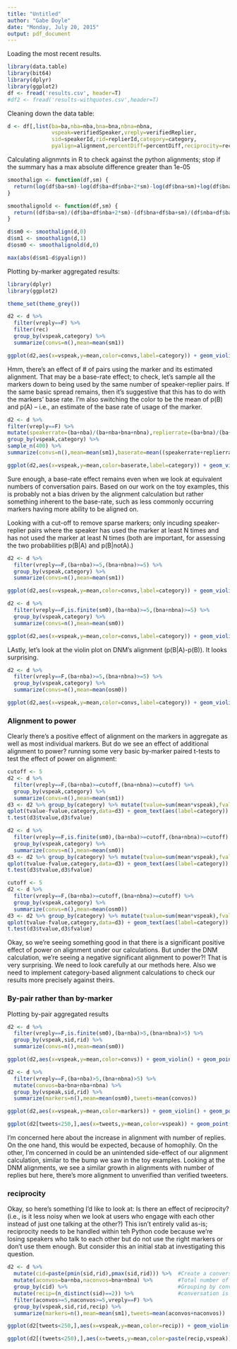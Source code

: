 ```yaml
---
title: "Untitled"
author: "Gabe Doyle"
date: "Monday, July 20, 2015"
output: pdf_document
---
```


Loading the most recent results.

```r
library(data.table)
library(bit64)
library(dplyr)
library(ggplot2)
df <- fread('results.csv', header=T)
#df2 <- fread('results-withquotes.csv',header=T)
```

Cleaning down the data table:

```r
d <- df[,list(ba=ba,nba=nba,bna=bna,nbna=nbna,
              vspeak=verifiedSpeaker,vreply=verifiedReplier,
              sid=speakerId,rid=replierId,category=category,
              pyalign=alignment,percentDiff=percentDiff,reciprocity=reciprocity),]

```

Calculating alignmnts in R to check against the python alignments; stop if the summary has a max absolute difference greater than 1e-05

```r
smoothalign <- function(df,sm) {
  return(log(df$ba+sm)-log(df$ba+df$nba+2*sm)-log(df$bna+sm)+log(df$bna+df$nbna+2*sm))
} 

smoothalignold <- function(df,sm) {
  return((df$ba+sm)/(df$ba+df$nba+2*sm)-(df$bna+df$ba+sm)/(df$nba+df$ba+df$bna+df$nbna+2*sm))
}

d$sm0 <- smoothalign(d,0)
d$sm1 <- smoothalign(d,1)
d$osm0 <- smoothalignold(d,0)

max(abs(d$sm1-d$pyalign))

```

Plotting by-marker aggregated results:

```r
library(dplyr)
library(ggplot2)

theme_set(theme_grey())

d2 <- d %>%
  filter(vreply==F) %>%
  filter(rec)
  group_by(vspeak,category) %>%
  summarize(convs=n(),mean=mean(sm1))

ggplot(d2,aes(x=vspeak,y=mean,color=convs,label=category)) + geom_violin() + geom_text(position=position_jitter(w=0.2)) + labs(title="Non-verified repliers' alignments\naggregated by marker(Smoothing=1)",x="Speaker verification",y="Mean alignment",color="Speaker-replier\npairs using\nthe marker")
```

Hmm, there's an effect of # of pairs using the marker and its estimated alignment. That may be a base-rate effect; to check, let's sample all the markers down to being used by the same number of speaker-replier pairs.  If the same basic spread remains, then it's suggestive that this has to do with the markers' base rate.  I'm also switching the color to be the mean of p(B) and p(A) -- i.e., an estimate of the base rate of usage of the marker.

```r
d2 <- d %>%
filter(vreply==F) %>%
mutate(speakerrate=(ba+nba)/(ba+nba+bna+nbna),replierrate=(ba+bna)/(ba+nba+bna+nbna)) %>%
group_by(vspeak,category) %>%
sample_n(400) %>%
summarize(convs=n(),mean=mean(sm1),baserate=mean((speakerrate+replierrate)/2))

ggplot(d2,aes(x=vspeak,y=mean,color=baserate,label=category)) + geom_violin() + geom_text(position=position_jitter(w=0.2)) + labs(title="Non-verified repliers' alignments\naggregated by marker(Smoothing=1)",x="Speaker verification",y="Mean alignment",color="Base rate of\nmarker usage")
```

Sure enough, a base-rate effect remains even when we look at equivalent numbers of conversation pairs.  Based on our work on the toy examples, this is probably not a bias driven by the alignment calculation but rather something inherent to the base-rate, such as less commonly occurring markers having more ability to be aligned on.

Looking with a cut-off to remove sparse markers; only incuding speaker-replier pairs where the speaker has used the marker at least N times and has not used the marker at least N times (both are important, for assessing the two probabilities p(B|A) and p(B|notA).)

```r
d2 <- d %>%
  filter(vreply==F,(ba+nba)>=5,(bna+nbna)>=5) %>%
  group_by(vspeak,category) %>%
  summarize(convs=n(),mean=mean(sm1))

ggplot(d2,aes(x=vspeak,y=mean,color=convs,label=category)) + geom_violin() + geom_text(position=position_jitter(w=0.2)) + labs(title="Non-verified repliers' alignments\naggregated by marker(Smoothing=1,Cutoff=5)",x="Speaker verified?",y="Mean alignment",color="Speaker-replier\npairs using\nthe marker")
```

```r
d2 <- d %>%
  filter(vreply==F,is.finite(sm0),(ba+nba)>=5,(bna+nbna)>=5) %>%
  group_by(vspeak,category) %>%
  summarize(convs=n(),mean=mean(sm0))

ggplot(d2,aes(x=vspeak,y=mean,color=convs,label=category)) + geom_violin() + geom_text(position=position_jitter(w=0.2)) + labs(title="Non-verified repliers' alignments\naggregated by marker(Smoothing=0,Cutoff=5)",x="Speaker verified?",y="Mean alignment",color="Speaker-replier\npairs using\nthe marker")
```

LAstly, let's look at the violin plot on DNM's alignment (p(B|A)-p(B)).  It looks surprising.

```r
d2 <- d %>%
  filter(vreply==F,(ba+nba)>=5,(bna+nbna)>=5) %>%
  group_by(vspeak,category) %>%
  summarize(convs=n(),mean=mean(osm0))

ggplot(d2,aes(x=vspeak,y=mean,color=convs,label=category)) + geom_violin() + geom_text(position=position_jitter(w=0.2)) + labs(title="Non-verified repliers' DNM alignments\naggregated by marker(Smoothing=0,Cutoff=5)",x="Speaker verified?",y="Mean alignment",color="Speaker-replier\npairs using\nthe marker")
```

### Alignment to power

Clearly there's a positive effect of alignment on the markers in aggregate as well as most individual markers.  But do we see an effect of additional alignment to power? running some very basic by-marker paired t-tests to test the effect of power on alignment:

```r
cutoff <- 5
d2 <- d %>%
  filter(vreply==F,(ba+nba)>=cutoff,(bna+nbna)>=cutoff) %>%
  group_by(vspeak,category) %>%
  summarize(convs=n(),mean=mean(sm1))
d3 <- d2 %>% group_by(category) %>% mutate(tvalue=sum(mean*vspeak),fvalue=sum(mean*(1-vspeak))) %>% filter(vspeak=TRUE)
qplot(tvalue-fvalue,category,data=d3) + geom_text(aes(label=category)) + labs(title="Difference in marker alignments by non-verified speakers\n(Smoothing=1,Cutoff=5)",x="Difference in alignment from verfied to non-verified\n(+ means aligns more to power)",y="word")
t.test(d3$tvalue,d3$fvalue)

```

```r
d2 <- d %>%
  filter(vreply==F,is.finite(sm0),(ba+nba)>=cutoff,(bna+nbna)>=cutoff) %>%
  group_by(vspeak,category) %>%
  summarize(convs=n(),mean=mean(sm0))
d3 <- d2 %>% group_by(category) %>% mutate(tvalue=sum(mean*vspeak),fvalue=sum(mean*(1-vspeak))) %>% filter(vspeak=TRUE)
qplot(tvalue-fvalue,category,data=d3) + geom_text(aes(label=category)) + labs(title="Difference in marker alignments by non-verified speakers\n(Smoothing=0,Cutoff=5)",x="Difference in alignment from verfied to non-verified\n(+ means aligns more to power)",y="word")
t.test(d3$tvalue,d3$fvalue)

```

```r
cutoff <- 5
d2 <- d %>%
  filter(vreply==F,(ba+nba)>=cutoff,(bna+nbna)>=cutoff) %>%
  group_by(vspeak,category) %>%
  summarize(convs=n(),mean=mean(osm0))
d3 <- d2 %>% group_by(category) %>% mutate(tvalue=sum(mean*vspeak),fvalue=sum(mean*(1-vspeak))) %>% filter(vspeak=TRUE)
qplot(tvalue-fvalue,category,data=d3) + geom_text(aes(label=category)) + labs(title="Difference in marker DNM alignments by non-verified speakers\n(Smoothing=0,Cutoff=5)",x="Difference in alignment from verfied to non-verified\n(+ means aligns more to power)",y="word")
t.test(d3$tvalue,d3$fvalue)

```

Okay, so we're seeing something good in that there is a significant positive effect of power on alignment under our calculations.  But under the DNM calculation, we're seeing a negative significant alignment to power?!  That is very surprising.  We need to look carefully at our methods here. Also we need to implement category-based alignment calculations to check our results more precisely against theirs.

### By-pair rather than by-marker

Plotting by-pair aggregated results

```r
d2 <- d %>%
  filter(vreply==F,is.finite(sm0),(ba+nba)>5,(bna+nbna)>5) %>%
  group_by(vspeak,sid,rid) %>%
  summarize(convs=n(),mean=mean(sm0))

ggplot(d2,aes(x=vspeak,y=mean,color=convs)) + geom_violin() + geom_point() + labs(title="Non-verified repliers' alignments\naggregated by users (Smoothing=0,Cutoff=5)",x="Speaker verified?",y="Mean alignment",color="#markers used\nby the pair")
```

```r
d2 <- d %>%
  filter(vreply==F,(ba+nba)>5,(bna+nbna)>5) %>%
  mutate(convos=ba+bna+nba+nbna) %>%
  group_by(vspeak,sid,rid) %>%
  summarize(markers=n(),mean=mean(osm0),tweets=mean(convos))

ggplot(d2,aes(x=vspeak,y=mean,color=markers)) + geom_violin() + geom_point() + labs(title="Non-verified repliers' alignments\naggregated by users (Smoothing=1,Cutoff=5)",x="Speaker verified?",y="Mean alignment",color="#markers used\nby the pair")
```

```r
ggplot(d2[tweets<250,],aes(x=tweets,y=mean,color=vspeak)) + geom_point(alpha=.5) + geom_smooth() + labs(title="Non-verified repliers' alignments\naggregated by users (Smoothing=1,Cutoff=5)",x="# of replies by replier to speaker",y="Mean alignment",color="Speaker\nverified?") +theme_bw()
```

I'm concerned here about the increase in alignment with number of replies.  On the one hand, this would be expected, because of homophily.  On the other, I'm concerned in could be an unintended side-effect of our alignment calculation, similar to the bump we saw in the toy examples.  Looking at the DNM alignments, we see a similar growth in alignments with number of replies but here, there's more alignment to unverified than verified tweeters.

### reciprocity

Okay, so here's something I'd like to look at: Is there an effect of reciprocity? (i.e., is it less noisy when we look at users who engage with each other instead of just one talking at the other?)  This isn't entirely valid as-is; reciprocity needs to be handled within teh Python code because we're losing speakers who talk to each other but do not use the right markers or don't use them enough.  But consider this an initial stab at investigating this question.

```r
d2 <- d %>%
  mutate(cid=paste(pmin(sid,rid),pmax(sid,rid))) %>%  #Create a conversation ID as the combined ascending order uids
  mutate(aconvos=ba+nba,naconvos=bna+nbna) %>%        #Total number of conversations in each direction
  group_by(cid) %>%                                   #Grouping by convo id
  mutate(recip=(n_distinct(sid)==2)) %>%              #conversation is reciprocal if both users in convo appear as speaker in our data
  filter(aconvos>=5,naconvos>=5,vreply==F) %>%
  group_by(vspeak,sid,rid,recip) %>%
  summarize(markers=n(),mean=mean(sm1),tweets=mean(aconvos+naconvos))

ggplot(d2[tweets<250,],aes(x=vspeak,y=mean,color=recip)) + geom_violin() + labs(title="Non-verified repliers' alignments\naggregated by users (Smoothing=1,Cutoff=5)",x="Speaker verified?",y="Mean alignment",color="reciprocal\nconversation?")
```

```r
ggplot(d2[(tweets<250),],aes(x=tweets,y=mean,color=paste(recip,vspeak))) + geom_point(alpha=.3) + geom_smooth() + labs(title="Non-verified repliers' alignments\naggregated by users (Smoothing=1,Cutoff=5)",x="#Tweets",y="Mean alignment",color="reciprocal?\nspeaker verified?") + theme_bw()
```

